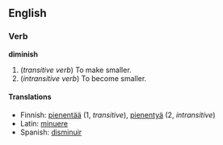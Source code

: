 ==English==
===Verb===
'''diminish'''
# (''transitive verb'') To make smaller.
# (''intransitive verb'') To become smaller.

====Translations====
*Finnish: [[pienentää]] (1, ''transitive''), [[pienentyä]] (2, ''intransitive'')
*Latin: [[minuere]]
*Spanish: [[disminuir]]